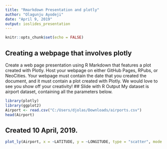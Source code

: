 ---
title: "Rmarkdown Presentation and plotly"
author: "Olagunju Ayodeji"
date: "April 9, 2019"
output: ioslides_presentation
---

```{r setup, include=FALSE}
knitr::opts_chunk$set(echo = FALSE)
```

## Creating a webpage that involves plotly
Create a web page presentation using R Markdown that features a plot created with Plotly. Host your webpage on either GitHub Pages, RPubs, or NeoCities. Your webpage must contain the date that you created the document, and it must contain a plot created with Plotly. We would love to see you show off your creativity! 
## Slide with R Output
My dataset is airport dataset, containing all the parameters below.
```{r, echo = FALSE}
library(plotly)
library(ggplot2)
Airport <- read.csv("C:/Users/djolas/Downloads/airports.csv")
head(Airport)
```

## Created 10 April, 2019.

```{r cars, echo=FALSE, message=FALSE}
plot_ly(Airport, x = ~LATITUDE, y = ~LONGITUDE, type = "scatter", mode ="lines+markers", color = ~factor(STATE))
```


